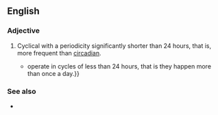 ==English==

===Adjective===
{{en-adj}}

# Cyclical with a periodicity significantly shorter than 24 hours, that is, more frequent than [[circadian]].
#* {{quote-text|lang=en|year=1999|author=Evie Bentley|title=Awareness: Biorhythms, Sleep and Dreaming|page=15|passage='''Ultradian''' rhythms {{...}} operate in cycles of less than 24 hours, that is they happen more than once a day.}}

===See also===
* {{l|en|infradian}}